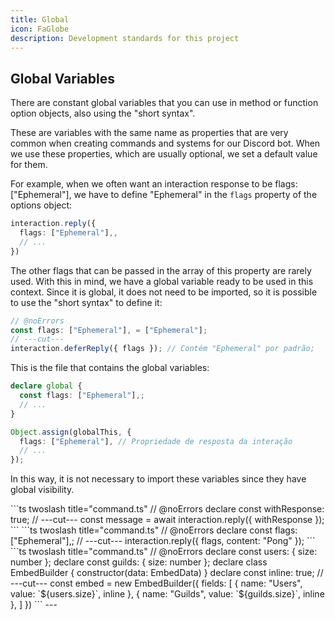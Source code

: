 ```yaml
---
title: Global
icon: FaGlobe
description: Development standards for this project
---
```


## Global Variables

There are constant global variables that you can use in method or function option objects, also using the "short syntax".

These are variables with the same name as properties that are very common when creating commands and systems for our Discord bot. When we use these properties, which are usually optional, we set a default value for them.

For example, when we often want an interaction response to be flags: ["Ephemeral"], we have to define "Ephemeral" in the `flags` property of the options object:

```ts
interaction.reply({
  flags: ["Ephemeral"],,
  // ...
})
``` 
The other flags that can be passed in the array of this property are rarely used. With this in mind, we have a global variable ready to be used in this context. Since it is global, it does not need to be imported, so it is possible to use the "short syntax" to define it:

```ts twoslash title="command.ts"
// @noErrors
const flags: ["Ephemeral"], = ["Ephemeral"];
// ---cut---
interaction.deferReply({ flags }); // Contém "Ephemeral" por padrão;
```

This is the file that contains the global variables:

```ts title="src/settings/global.ts"
declare global {
  const flags: ["Ephemeral"],;
  // ...
}

Object.assign(globalThis, {
  flags: ["Ephemeral"], // Propriedade de resposta da interação
  // ...
});

```

In this way, it is not necessary to import these variables since they have global visibility.

<Accordions>
  <Accordion title="See other examples of using global variables and short syntax">
    <Tabs items={["withResponse", "flags", "inline"]}>
      <Tab value="withResponse">
        ```ts twoslash title="command.ts"
        // @noErrors
        declare const withResponse: true;
        // ---cut---
        const message = await interaction.reply({ withResponse });
        ```
      </Tab>
      <Tab value="flags">
        ```ts twoslash title="command.ts"
        // @noErrors
        declare const flags: ["Ephemeral"],;
        // ---cut---
        interaction.reply({ flags, content: "Pong" });
        ```
      </Tab>
      <Tab value="inline">
        ```ts twoslash title="command.ts"
        // @noErrors
        declare const users: { size: number };
        declare const guilds: { size: number };
        declare class EmbedBuilder { constructor(data: EmbedData) }
        declare const inline: true;
        // ---cut---
        const embed = new EmbedBuilder({
          fields: [
            { name: "Users", value: `${users.size}`, inline },
            { name: "Guilds", value: `${guilds.size}`, inline },
          ]
        })
        ```
      </Tab>
    </Tabs>
  </Accordion>
</Accordions>
---
